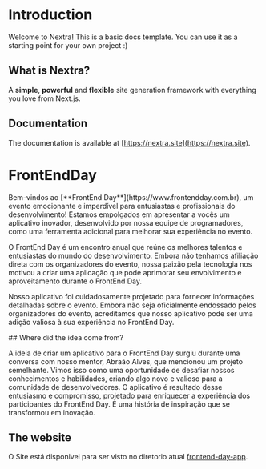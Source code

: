 

# Introduction
 
Welcome to Nextra! This is a basic docs template. You can use it as a starting point for your own project :)

## What is Nextra?



A **simple**, **powerful** and **flexible** site generation framework with everything you love from Next.js.

## Documentation

The documentation is available at [https://nextra.site](https://nextra.site).




# <span className={style.frontend}>FrontEnd</span><span className={style.day}>Day</span>
<div className={style.Introduction}>

<p className={style.text}>Bem-vindos ao [**FrontEnd Day**](https://www.frontendday.com.br), um evento emocionante e imperdível para entusiastas e profissionais do desenvolvimento! Estamos empolgados em apresentar a vocês um aplicativo inovador, desenvolvido por nossa equipe de programadores, como uma ferramenta adicional para melhorar sua experiência no evento.</p>

<p className={style.text}>O FrontEnd Day é um encontro anual que reúne os melhores talentos e entusiastas do mundo do desenvolvimento. Embora não tenhamos afiliação direta com os organizadores do evento, nossa paixão pela tecnologia nos motivou a criar uma aplicação que pode aprimorar seu envolvimento e aproveitamento durante o FrontEnd Day.</p>

<p className={style.text}>Nosso aplicativo foi cuidadosamente projetado para fornecer informações detalhadas sobre o evento. Embora não seja oficialmente endossado pelos organizadores do evento, acreditamos que nosso aplicativo pode ser uma adição valiosa à sua experiência no FrontEnd Day.</p>

</div>
## Where did the idea come from?

A ideia de criar um aplicativo para o FrontEnd Day surgiu durante uma conversa com nosso mentor, Abraão Alves, que mencionou um projeto semelhante. Vimos isso como uma oportunidade de desafiar nossos conhecimentos e habilidades, criando algo novo e valioso para a comunidade de desenvolvedores. O aplicativo é resultado desse entusiasmo e compromisso, projetado para enriquecer a experiência dos participantes do FrontEnd Day. É uma história de inspiração que se transformou em inovação.

## The website

O Site está disponivel para ser visto no diretorio atual [frontend-day-app]().
